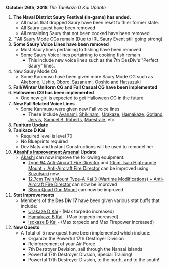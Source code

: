 '''October 26th, 2018''' ''The Tanikaze D Kai Update''

#'''The Naval District Saury Festival (in-game) has ended.'''
#*All maps that dropped Saury have been reset to thier former state.
#*All Saury quest have been removed
#*All remaining Saury that not been cooked have been removed
#'''All Saury Mode CGs remain (Due to IRL Saury Event still going strong)
#'''Some Saury Voice Lines have been removed'''
#* Most Saury lines pertaining to fishing have been removed
#* Some Saury Voice lines pertaining to cooking fish remain
#** This include new voice lines such as the 7th DesDiv's "Perfect Saury" lines.
#New Saury Mode CG
#* Some Kanmusu have been given more Saury Mode CG such as [[Akebono]], [[Ushio]], [[Oboro]], [[Sazanami]], [[Ooshio]] and [[Hatsuzuki]]
# '''Fall/Winter Uniform CG and Fall Casual CG have been implemented'''
# '''Halloween CG has been implemented'''
#* One new girl is expected to get Halloween CG in the future
# '''New Fall Related Voice Lines'''
#* Some Kanmusu were given new Fall voice lines
#** These include [[Ayanami]], [[Shikinami]], [[Urakaze]], [[Hamakaze]], [[Gotland]], [[Jervis]], [[Samuel B. Roberts]], [[Maestrale]], etc.
# '''Funiture Update'''
#'''Tanikaze D Kai'''
#* Required level is level 70
#* No Blueprints required
#* Dev Mats and Instant Constructions will be used to remodel her
#'''[[Akashi's Improvement Arsenal]] Update'''
#* [[Akashi]] can now improve the following equipment:
#** [[Type 94 Anti-Aircraft Fire Director]] and [[10cm Twin High-angle Mount + Anti-Aircraft Fire Director]] can be improved using [[Suzutsuki]] now.
#** [[12.7cm Twin Mount Type-A Kai 3 (Wartime Modifications) + Anti-Aircraft Fire Director]] can now be improved
#** [[38cm Quad Gun Mount]] can now be improved
# '''Stat Improvements '''
#* Members of the '''Des Div 17''' have been given various stat buffs that include:
#** [[Urakaze|Urakaze D Kai]] - (Max torpedo increased)
#** [[Hamakaze|Hamakaze B Kai]] - (Max torpedo increased)
#** [[Isokaze|Isokaze B Kai]] - (Max torpedo and Max Firepower increased)
#'''New Quests'''
#* A Total of 5 new quest have been implemented which include:
#** Organize the Powerful 17th Destroyer Division
#** Reinforcement of your Air Force
#** 7th Destroyer Devision, sail through the Nansai Islands
#** Powerful 17th Destroyer Divsion, Special Training!
#** Powerful 17th Destroyer Divsion, to the north, and to the south!